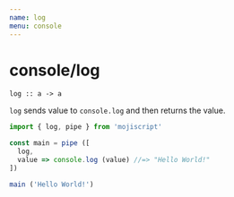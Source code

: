 ```yaml
---
name: log
menu: console
---
```


# console/log

`log :: a -> a`

`log` sends value to `console.log` and then returns the value.

```javascript
import { log, pipe } from 'mojiscript'

const main = pipe ([
  log,
  value => console.log (value) //=> "Hello World!"
])

main ('Hello World!')
```
